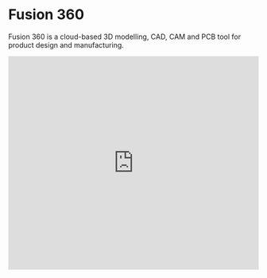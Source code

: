 
# Fusion 360

Fusion 360 is a cloud-based 3D modelling, CAD, CAM and PCB tool for product design and manufacturing.

  <iframe
    width="100%"
    height="430"
    src="https://www.youtube.com/embed/qvrHuaHhqHI"
    frameborder="0"
    allow="accelerometer; autoplay; clipboard-write; encrypted-media; gyroscope; picture-in-picture"
    allowfullscreen
  />

<Callout type="warning" emoji="⚠️">
Fusion 360 requires a powerful Windows or Mac computer with a mouse and keyboard to run well. It can be run on a Chromebook via a web app but requires a fast internet connection. Full system requirements are available below.
</Callout>

Autodesk Fusion 360 is a cloud-based CAD/CAM tool for collaborative product development. Fusion 360 enables exploration and iteration on product ideas and collaboration within distributed product development team. Fusion 360 combines organic shapes modelling, mechanical design and manufacturing in one comprehensive package.

Unlike something like Meshmixer or SketchUp, Fusion is more oriented towards the design of products and parts, where the dimensions/measurements are crucial. 

There is a bit of a learning curve, but Fusion remains to be one of the most accessible and powerful CAD programs available today.

![Web version of Fusion](https://media.tewahi.com/f360web.png)

## Supported filetypes

STL (best for 3D printing), 3DM, ASM, CAM360, CATPart, CATProduct, DWG, DXF, F3D, FBX, G, IAM, IGE, IGS, IPT, NEU, OBJ, PRT, SAB, SAT, SKP, SLDASM, SLDPRT, SMB, SMT, STE, STE, STP, WIRE, 123DX

## Minimum system requirements

x86-based 64-bit processor (e.g. Intel Core i, AMD Ryzen series), 4 cores, 1.7 GHz or greater; 32-bit not supported. 4 GB of RAM (integrated graphics recommend 6GB or more). Integrated graphics with 4GB or more VRAM, or dedicated GPU with 1 GB or more VRAM. At least 3 GB of available hard-disk space.

## Downloads

[Download Fusion 360](https://www.autodesk.com/products/fusion-360/personal)

[Launch web version](https://fusion.online.autodesk.com/)
